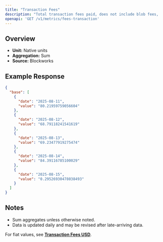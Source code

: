 ```yaml
---
title: "Transaction Fees"
description: "Total transaction fees paid, does not include blob fees, out-of-protocol tips, or additional sources of revenue"
openapi: 'GET /v1/metrics/fees-transaction'
---
```


## Overview

- **Unit:** Native units
- **Aggregation:** Sum
- **Source:** Blockworks

## Example Response

```json
{
  "base": [
    {
      "date": "2025-08-11",
      "value": "80.21959759056604"
    },
    {
      "date": "2025-08-12",
      "value": "68.79118241541619"
    },
    {
      "date": "2025-08-13",
      "value": "69.23477919275474"
    },
    {
      "date": "2025-08-14",
      "value": "84.39116785100029"
    },
    {
      "date": "2025-08-15",
      "value": "0.29526930478038493"
    }
  ]
}
```

## Notes
- Sum aggregates unless otherwise noted.
- Data is updated daily and may be revised after late-arriving data.


<Note>For fiat values, see **[Transaction Fees USD](./fees-transaction-usd)**.</Note>